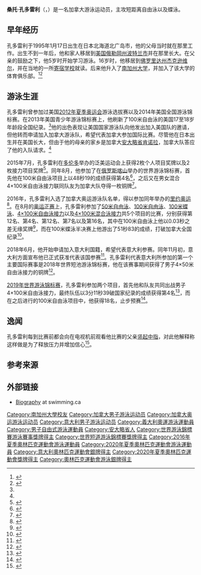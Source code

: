 {{NoteTA|G1=Aquatics}}
{{Infobox swimmer
| name           = 桑托·孔多雷利<br/>Santo Condorelli
| image          = 
| image_size     = 
| alt            = 
| caption        = 
| fullname       = 桑托·孔多雷利
| nicknames      = 
| national_team  = {{CAN}}（2012年至2017年）<br/>{{ITA}}（2018年起）
| strokes        = [[自由泳|自由泳]]、[[蝶泳|蝶泳]]
| club           = 
| collegeteam    = [[南加州大学|南加州大学]]
| birth_date     = {{Birth date and age|1995|1|17|mf=y}}
| birth_place    = {{JPN}}[[北海道|北海道]][[北广岛市|北广岛市]]<ref name=olympicca/>
| death_date     = 
| death_place    = 
| height         = {{convert|1.88|m|ftin|abbr=on}}
| weight         = {{convert|88|kg|lb|abbr=on}}
| medaltemplates =
{{MedalSport | 男子游泳}}
{{MedalCountry | {{CAN}}}}
{{MedalCompetition|[[世界游泳锦标赛|世界长池游泳锦标赛]]}}
{{MedalBronze|[[2015年世界游泳锦标赛|2015 喀山]]|[[2015年世界游泳锦标赛游泳比赛|男女混合4×100米自由泳接力]]}}
{{MedalCompetition|[[泛美运动会|泛美运动会]]}}
{{MedalSilver|[[2015年泛美运动会|2015 多伦多]] | [[2015年泛美运动会游泳比赛|100米自由泳]]}}
{{MedalSilver|2015 多伦多 | 4×100米自由泳接力}}
{{MedalBronze|2015 多伦多 | 100米蝶泳}}
{{MedalBronze|2015 多伦多 | 4×100米混合泳接力}}
{{MedalCountry | {{ITA}}}}
{{MedalCompetition|[[奥林匹克运动会|奥林匹克运动会]]}}
{{MedalSilver|[[2020年夏季奥林匹克运动会|2020 东京]]|[[2020年夏季奥林匹克运动会游泳比赛|4×100米自由泳接力]]}}
{{MedalCompetition|[[世界短道游泳锦标赛|世界短池游泳锦标赛]]}}
{{MedalBronze|[[2018年世界短道游泳锦标赛|2018 杭州]]|4×50米自由泳接力}}
}}
'''桑托·孔多雷利'''（{{lang-en|Santo Condorelli}}，{{bd|1995年|1月17日||}}）是一名加拿大游泳运动员，主攻短距离自由泳以及蝶泳。

==早年经历==
孔多雷利于1995年1月17日出生在日本北海道北广岛市，他的父母当时就在那里工作。出生不到一年后，他和家人移居到[[美国|美国]][[俄勒岡州|俄勒岡州]][[波特蘭_(俄勒岡州)|波特兰市]]并在那里长大。在父亲的鼓励之下，他5岁时开始学习游泳。16岁时，他移居到[[佛罗里达州|佛罗里达州]][[杰克逊维尔_(佛罗里达州)|杰克逊维尔]]，并在当地的一所[[寄宿学校|寄宿学校]]就读。后来他升入了[[南加州大学|南加州大学]]，并加入了该大学的体育俱乐部。<ref name=olympicca>{{Cite web|title = Santo Condorelli|url = http://olympic.ca/team-canada/santo-condorelli/|website = Official Canadian Olympic Team Website|accessdate = 2015-10-31|archive-date = 2015-11-24|archive-url = https://web.archive.org/web/20151124070910/http://olympic.ca/team-canada/santo-condorelli/|dead-url = no}}</ref><ref name=torontosun>{{cite web|url=http://www.torontosun.com/2015/07/16/swimmer-condorelli-is-one-of-us-now|title=Swimmer Condorelli is one of us, now|first=Steve|last=Buffery|publisher=Toronto Sun|date=2015-07-16|accessdate=2016-05-26|archive-date=2016-08-12|archive-url=https://web.archive.org/web/20160812133421/http://www.torontosun.com/2015/07/16/swimmer-condorelli-is-one-of-us-now|dead-url=no}}</ref>

==游泳生涯==
孔多雷利曾参加过美国[[2012年夏季奥林匹克运动会|2012年夏季奥运会]]游泳选拔赛以及2014年美国全国游泳锦标赛。在2013年美国青少年游泳锦标赛上，他刷新了100米自由泳的美国17至18岁年龄段全国纪录。<ref name=olympicca/>他的出色表现让美国国家游泳队向他发出加入美国队的邀请，但他转而申请加入加拿大游泳队，希望代表加拿大参加国际比赛。尽管他在日本出生并在美国长大，但由于他的母亲的家乡是加拿大[[安大略省|安大略省]][[肯诺拉|肯诺拉]]，加拿大队答应了他的入队请求。<ref name=torontosun/>

2015年7月，孔多雷利在[[多伦多|多伦多]]举办的泛美运动会上获得2枚个人项目奖牌以及2枚接力项目奖牌<ref>{{Cite web|title = Swimming Athlete Profile: CONDORELLI Santo|url = http://results.toronto2015.org/IRS/en/swimming/athlete-profile-n10182610-condorelli-santo.htm|work=Toronto 2015 Pan American Games|accessdate = 2016-05-26|archiveurl=https://web.archive.org/web/20160405205359/http://results.toronto2015.org/IRS/en/swimming/athlete-profile-n10182610-condorelli-santo.htm|archivedate=2016-04-05}}</ref>。同年8月，他参加了在[[俄罗斯|俄罗斯]][[喀山|喀山]]举办的世界游泳锦标赛，首先他在100米自由泳项目上以48秒19的成绩获得第4名<ref>{{cite web|url=https://swimswam.com/santo-condorelli-almost-medals-in-100-free-at-world-championships/|title=Santo Condorelli almost medals in 100 Free at World Championships|publisher=Swim Swan|date=2015-08-06|accessdate=2016-05-26|archive-date=2016-10-12|archive-url=https://web.archive.org/web/20161012124350/https://swimswam.com/santo-condorelli-almost-medals-in-100-free-at-world-championships/|dead-url=no}}</ref>，之后又在男女混合4×100米自由泳接力联同队友为加拿大队夺得一枚铜牌<ref>{{Cite web|title = 16th FINA World Championships Kazan (RUS) - Mixed 4x100m Freestyle - Final|url = http://www.omegatiming.com/File/Download?id=00010F020002003F02FFFFFFFFFFFF02|work = Omega Timing|date = 2015-08-08|accessdate = 2016-05-26|archive-date = 2017-08-03|archive-url = https://web.archive.org/web/20170803162637/http://www.omegatiming.com/file/download/?id=00010F020002003F02FFFFFFFFFFFF02|dead-url = no}}</ref>。

2016年，孔多雷利入选了加拿大奥运游泳队名单，得以参加同年举办的[[2016年夏季奥林匹克运动会|里约奥运]]<ref>{{cite web|url=https://www.swimming.ca/en/news/2016/04/10/swimming-canada-team-nominated-rio-2016-2/|title=Olympic Team Nominated for Rio 2016|date=2016-04-10|website=Swimming Canada|publisher=Swimming Canada|accessdate=2016-04-27|archive-date=2017-06-26|archive-url=https://web.archive.org/web/20170626235028/http://www.swimming.ca/en/news/2016/04/10/swimming-canada-team-nominated-rio-2016-2/|dead-url=no}}</ref>。在8月的[[2016年夏季奥林匹克运动会游泳比赛|奥运正赛]]上，孔多雷利参加了[[2016年夏季奧林匹克運動會男子50公尺自由式比賽|50米自由泳]]、[[2016年夏季奧林匹克運動會男子100公尺自由式比賽|100米自由泳]]、[[2016年夏季奧林匹克運動會男子100公尺蝶式比賽|100米蝶泳]]、[[2016年夏季奧林匹克運動會男子4×100公尺自由式接力比賽|4×100米自由泳接力]]以及[[2016年夏季奧林匹克運動會男子4×100公尺混合式接力比賽|4×100米混合泳接力]]共5个项目的比赛，分别获得第12名、第4名、第12名、第7名以及第16名，其中在100米自由泳上他以0.03秒之差无缘奖牌<ref>{{cite news|first=Grant|last=Robertson|title=Santo Condorelli's fastest not enough to medal, finishes fourth|url=http://www.theglobeandmail.com/sports/olympics/santo-condorelli-100-metre-freestyle-race/article31368113/|publisher=[[环球邮报|The Globe and Mail]]|date=2016-08-11|accessdate=2016-08-28|archive-date=2016-08-23|archive-url=https://web.archive.org/web/20160823184052/http://www.theglobeandmail.com/sports/olympics/santo-condorelli-100-metre-freestyle-race/article31368113/|dead-url=no}}</ref>，而在100米蝶泳半决赛上他游出了51秒83的成绩，打破加拿大全国纪录<ref>{{cite web|url=http://www.sportsnet.ca/olympics/canada-day-6-rio-2016-rowers-close-medals/|title=What Canada did on Day 6 at Rio 2016: Strongest day yet for Canucks|publisher=SportsNet|date=2016-08-11|accessdate=2017-01-30|archive-date=2017-01-07|archive-url=https://web.archive.org/web/20170107004707/http://www.sportsnet.ca/olympics/canada-day-6-rio-2016-rowers-close-medals/|dead-url=no}}</ref>。

2018年6月，他开始申请加入意大利国籍，希望代表意大利参赛。同年11月初，意大利方面宣布他已正式获准代表该国参赛<ref>{{cite web|url=https://swimswam.com/former-canadian-swimmer-santo-condorelli-cleared-to-compete-for-italy/|title=Former Canadian Swimmer Santo Condorelli Cleared To Compete For Italy|publisher=SwimSwam|date=2018-11-02|accessdate=2019-09-22|archive-date=2019-09-22|archive-url=https://web.archive.org/web/20190922054217/https://swimswam.com/former-canadian-swimmer-santo-condorelli-cleared-to-compete-for-italy/|dead-url=no}}</ref>。孔多雷利代表意大利所参加的第一个主要国际赛事是2018年世界短池游泳锦标赛，他在该赛事期间获得了男子4×50米自由泳接力的铜牌<ref>{{cite web|url=https://www.omegatiming.com/File/Download?id=000112010C0101F604FFFFFFFFFFFF01|title=14th FINA World Swimming Championships (25m) Hangzhou (CHN) - Men's 4x50m Freestyle - Final - Results|work=Omega Timing|date=2018-12-14|accessdate=2019-09-22|archive-date=2019-12-14|archive-url=https://web.archive.org/web/20191214040237/https://www.omegatiming.com/File/Download?id=000112010C0101F604FFFFFFFFFFFF01|dead-url=no}}</ref>。

[[2019年世界游泳锦标赛|2019年世界游泳锦标赛]]，孔多雷利参加两个项目，首先他和队友共同出战男子4×100米自由泳接力，最终队伍以3分11秒39破国家纪录的成绩获得第4名<ref>{{cite web|title=18th FINA World Championships Gwangju (KOR) - Men's 4x100m Freestyle Relay - Final - Results|url=https://www.omegatiming.com/File/00011301070101F704FFFFFFFFFFFF01.pdf|publisher=Omega Timing|date=2019-07-21|accessdate=2019-07-23|archive-date=2019-07-21|archive-url=https://web.archive.org/web/20190721123555/http://www.omegatiming.com/File/00011301070101F704FFFFFFFFFFFF01.pdf|dead-url=no}}</ref>，而在之后进行的100米自由泳项目中，他获得18名，止步预赛<ref>{{cite web|title=18th FINA World Championships Gwangju (KOR) - Men's 100m Freestyle - Preliminary - Results Summary|url=https://www.omegatiming.com/File/00011301070101EC01FFFFFFFFFFFF01.pdf|publisher=Omega Timing|date=2019-07-24|accessdate=2019-09-22|archive-date=2020-07-30|archive-url=https://web.archive.org/web/20200730212725/https://www.omegatiming.com/File/00011301070101EC01FFFFFFFFFFFF01.pdf|dead-url=no}}</ref>。

==逸闻==
孔多雷利每到比赛前都会向在电视机前观看他比赛的父亲[[竖中指|竖起中指]]，对此他解释称这样做是为了释放压力并增加信心<ref>{{cite web|url=http://www.huffingtonpost.ca/2016/08/04/santo-condorelli-middle-finger_n_11340532.html|title=Santo Condorelli Flips His Dad Off Before Races In Best Ritual Ever|date=2016-08-04|publisher=[[赫芬顿邮报|Huffington Post]]|accessdate=2016-08-09|archive-date=2016-08-08|archive-url=https://web.archive.org/web/20160808135251/http://www.huffingtonpost.ca/2016/08/04/santo-condorelli-middle-finger_n_11340532.html|dead-url=no}}</ref>。

==参考来源==
{{Reflist|2}}

==外部链接==
* [https://www.swimming.ca/en/swimmer/santo-condorelli/ Biography] {{Wayback|url=https://www.swimming.ca/en/swimmer/santo-condorelli/ |date=20160416071012 }} at swimming.ca

{{DEFAULTSORT:Condorelli, Santo}}
[[Category:南加州大學校友|Category:南加州大學校友]]
[[Category:加拿大男子游泳运动员|Category:加拿大男子游泳运动员]]
[[Category:加拿大奥运游泳运动员|Category:加拿大奥运游泳运动员]]
[[Category:意大利男子游泳运动员|Category:意大利男子游泳运动员]]
[[Category:義大利奧運游泳運動員|Category:義大利奧運游泳運動員]]
[[Category:男子自由式游泳運動員|Category:男子自由式游泳運動員]]
[[Category:安大略省人|Category:安大略省人]]
[[Category:世界游泳錦標賽游泳賽事獎牌得主|Category:世界游泳錦標賽游泳賽事獎牌得主]]
[[Category:世界短道游泳錦標賽獎牌得主|Category:世界短道游泳錦標賽獎牌得主]]
[[Category:2016年夏季奧林匹克運動會游泳運動員|Category:2016年夏季奧林匹克運動會游泳運動員]]
[[Category:2020年夏季奧林匹克運動會游泳運動員|Category:2020年夏季奧林匹克運動會游泳運動員]]
[[Category:意大利奧林匹克運動會銀牌得主|Category:意大利奧林匹克運動會銀牌得主]]
[[Category:2020年夏季奧林匹克運動會獎牌得主|Category:2020年夏季奧林匹克運動會獎牌得主]]
[[Category:奧林匹克運動會游泳銀牌得主|Category:奧林匹克運動會游泳銀牌得主]]